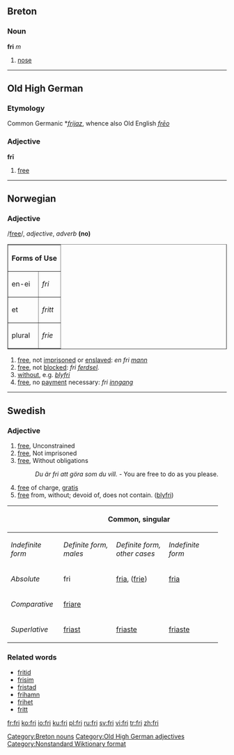 ==Breton==
===Noun===
'''fri''' ''m''

# [[nose]]

[[Category:Breton nouns]]

----

==Old High German==
===Etymology===
Common Germanic *''[[frijaz]]'', whence also Old English ''[[frēo]]''
===Adjective===
'''frī'''

# [[free]]

[[Category:Old High German adjectives]]

----

==Norwegian==
===Adjective===
/[[Pronunciation guide|free]]/, ''adjective'', ''adverb'' '''(no)'''

<table border="1">
<tr><th colspan="2">Forms of Use</th></tr>
<tr><td>en-ei</td><td>''fri''</td></tr>
<tr><td>et</td><td>''fritt''</td></tr>
<tr><td>plural</td><td>''frie''</td></tr>
</table>

# [[free]], not [[imprisoned]] or [[enslaved]]: ''en fri [[mann]]''
# [[free]], not [[blocked]]: ''fri [[ferdsel]].''
# [[without]], e.g. ''[[bly]]fri''
# [[free]], no [[payment]] necessary: ''fri [[inngang]]''

----

==Swedish==

===Adjective===

# [[free]], Unconstrained
# [[free]], Not imprisoned
# [[free]], Without obligations
#:''Du är fri att göra som du vill.'' - You are free to do as you please.
# [[free]] of charge, [[gratis]]
# [[free]] from, without; devoid of, does not contain. ([[blyfri]])


{| border=1 cellspacing=0 
|- bgcolor="#FFFFF0" align=center
! rowspan=2 | || colspan=3 width=105| Common, singular ||  colspan=2 | Neuter, singular || width=105 rowspan="2"  | Plural 
|- bgcolor="#FFFFF0" align=center
| width=105 | ''Indefinite form'' || width=105 | ''Definite form, males'' || width=105 |  ''Definite form, other cases'' || width=105 | ''Indefinite form'' ||  width=105 | ''Definite form''
|- align=center
| width=105| ''Absolute'' ||  fri || [[fria]], ([[frie]]) || [[fria]] || [[fritt]] || [[fria]] || [[fria]] 
|- align=center
| width=105| ''Comparative'' || colspan=6 | [[friare]]
|- align=center
| width=105| ''Superlative'' || [[friast]] || [[friaste]] || [[friaste]] || [[friast]] || [[friaste]] || [[friaste]]
|}

===Related words===
*[[fritid]]
*[[frisim]]
*[[fristad]]
*[[frihamn]]
*[[frihet]]
*[[fritt#Adverb|fritt]]

[[Category:Nonstandard Wiktionary format]]<!-- 2 parts of speech in one heading -->

[[fr:fri]]
[[ko:fri]]
[[io:fri]]
[[ku:fri]]
[[pl:fri]]
[[ru:fri]]
[[sv:fri]]
[[vi:fri]]
[[tr:fri]]
[[zh:fri]]